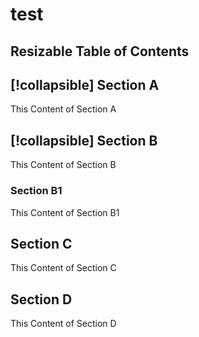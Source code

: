
# test

## Resizable Table of Contents



## [!collapsible] Section A

This Content of Section A


## [!collapsible] Section B

This Content of Section B

###  Section B1

This Content of Section B1



##  Section C 

This Content of Section C



##  Section D 

This Content of Section D


